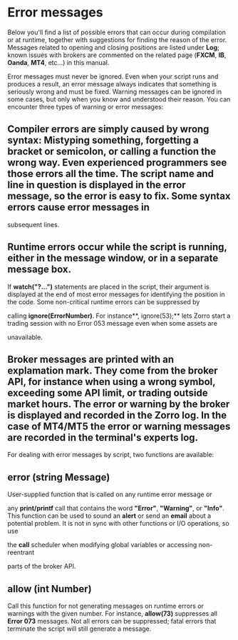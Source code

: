 # ﻿Error messages 

Below you'll find a list of possible errors that can occur during compilation or at runtime, together with suggestions for finding the reason of the error. Messages related to opening and closing positions are listed under **Log**; known issues with brokers are commented on the related page (**FXCM**, **IB**, **Oanda**, **MT4**, etc...) in this manual. 

Error messages must never be ignored. Even when your script runs and produces a result, an error message always indicates that something is seriously wrong and must be fixed. Warning messages can be ignored in some cases, but only when you know and understood their reason. You can encounter three types of warning or error messages: 

## Compiler errors are simply caused by wrong syntax: Mistyping something, forgetting a bracket or semicolon, or calling a function the wrong way. Even experienced programmers see those errors all the time. The script name and line in question is displayed in the error message, so the error is easy to fix. Some syntax errors cause error messages in 

subsequent lines.   

## Runtime errors occur while the script is running, either in the message window, or in a separate message box. 

If **watch("?...")** statements are placed in the script, their argument is displayed at the end of most error messages for identifying the position in the code. Some non-critical runtime errors can be suppressed by 

calling **ignore(ErrorNumber)**. For instance**, ignore(53);** lets Zorro start a trading session with no Error 053 message even when some assets are 

unavailable.   

## Broker messages are printed with an explamation mark. They come from the broker API, for instance when using a wrong symbol, exceeding some API limit, or trading outside market hours. The error or warning by the broker is displayed and recorded in the Zorro log. In the case of MT4/MT5 the error or warning messages are recorded in the terminal's experts log. 

For dealing with error messages by script, two functions are available: 

## error (string Message) 

User-supplied function that is called on any runtime error message or 

any **print/printf** call that contains the word **"Error"**, **"Warning"**, or **"Info"**. This function can be used to sound an **alert** or send an **email** about a potential problem. It is not in sync with other functions or I/O operations, so use 

the **call** scheduler when modifying global variables or accessing non-reentrant 

parts of the broker API.

## allow (int Number) 

Call this function for not generating messages on runtime errors or warnings with the given number. For instance, **allow(73)** suppresses all **Error 073** messages. Not all errors can be suppressed; fatal errors that terminate the script will still generate a message.   
